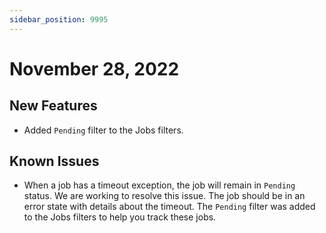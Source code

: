 ```yaml
---
sidebar_position: 9995
---
```


# November 28, 2022

## New Features

- Added `Pending` filter to the Jobs filters.

## Known Issues

- When a job has a timeout exception, the job will remain in `Pending` status. We are working to resolve this issue. The job should be in an error state with details about the timeout. The `Pending` filter was added to the Jobs filters to help you track these jobs.
